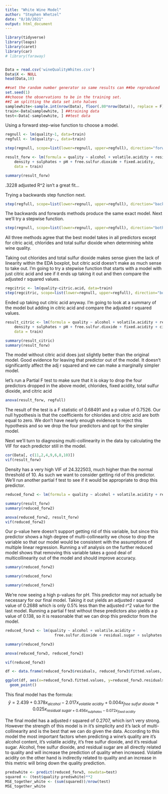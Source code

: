 ```yaml
---
title: "White Wine Model"
author: "Stephen Whetzel"
date: "8/10/2021"
output: html_document
---
```


```r

library(tidyverse)
library(leaps)
library(caret)
library(car)
# library(faraway)


Data = read.csv('wineQualityWhites.csv')
Data$X <- NULL
head(Data,10)

##set the random number generator so same results can ##be reproduced
set.seed(1)
##choose the observations to be in the training set.
##I am splitting the data set into halves 
samplewhite<-sample.int(nrow(Data), floor(.80*nrow(Data)), replace = F) 
train<-Data[samplewhite, ] ##training data
test<-Data[-samplewhite, ] ##test data

```

Using a forward step-wise function to choose a model. 

```r

regnull <- lm(quality~1, data=train)
regfull <- lm(quality~., data=train)

step(regnull, scope=list(lower=regnull, upper=regfull), direction="forward")

```


```r

result_forw <- lm(formula = quality ~ alcohol + volatile.acidity + residual.sugar + 
    density + sulphates + pH + free.sulfur.dioxide + fixed.acidity, 
    data = train)

summary(result_forw)

```

.3228 adjusted R^2 isn't a great fit...

Trying a backwards step function next. 

```r

step(regfull, scope=list(lower=regnull, upper=regfull), direction="backward")


```
The backwards and forwards methods produce the same exact model. Next we'll try a stepwise function.

```r

step(regnull, scope=list(lower=regnull, upper=regfull), direction="both")


```
All three methods agree that the best model takes in all predictors except for citric acid, chlorides and total sulfur dioxide when determining white wine quality. 

Taking out chlorides and total sulfur dioxide makes sense given the lack of linearity within the EDA boxplot, but citric acid doesn't make as much sense to take out. I'm going to try a stepwise function that starts with a model with just citric acid and see if it ends up taking it out and then compare the adjusted r squared values. 

```r

regcitric <- lm(quality~citric.acid, data=train)
step(regcitric, scope=list(lower=regnull, upper=regfull), direction="both")


```

Ended up taking out citric acid anyway. I'm going to look at a summary of the model but adding in citric acid and compare the adjusted r squared values. 

```r

result_citric <- lm(formula = quality ~ alcohol + volatile.acidity + residual.sugar + 
    density + sulphates + pH + free.sulfur.dioxide + fixed.acidity + citric.acid, 
    data = train)

summary(result_citric)
summary(result_forw)

```

The model without citric acid does just slightly better than the original model. Good evidence for leaving that predictor out of the model. It doesn't significantly affect the adj r squared and we can make a marginally simpler model. 

let's run a Partial F test to make sure that it is okay to drop the four predictors dropped in the above model, chlorides, fixed acidity, total sulfur dioxide, and citric acid

```r

anova(result_forw, regfull)


```

The result of the test is a F statistic of 0.68491 and a p value of 0.7526. Our null hypothesis is that the coefficients for chlorides and citric acid are both equal to zero. We don't have nearly enough evidence to reject this hypothesis and so we drop the four predictors and opt for the simpler model. 

Next we'll turn to diagnosing multi-collinearity in the data by calculating the VIF for each predictor still in the model. 
```r

cor(Data[, c(11,2,4,9,6,8,10)])
vif(result_forw)

```

Density has a very high VIF of 24.322503, much higher than the normal threshold of 10. As such we want to consider getting rid of this predictor. We'll run another partial f test to see if it would be appropriate to drop this predictor. 

```r

reduced_forw2 <- lm(formula = quality ~ alcohol + volatile.acidity + residual.sugar + sulphates + pH + free.sulfur.dioxide + fixed.acidity, data = train)

summary(result_forw)
summary(reduced_forw2)

anova(reduced_forw2, result_forw) 
vif(reduced_forw2)

```
Our p-value here doesn't support getting rid of this variable, but since this predictor shows a high degree of multi-collinearity we chose to drop the variable so that our model would be consistent with the assumptions of multiple linear regression. Running a vif analysis on the further reduced model shows that removing this variable takes a good deal of multicollinearity out of the model and should improve accuracy. 

```r

summary(reduced_forw2)

```

```r
summary(reduced_forw)

```


```r

summary(reduced_forw2)

```

We're now seeing a high p-values for pH. This predictor may not actually be necessary for our final model. Taking it out yields an adjusted r squared value of 0.2688 which is only 0.5% less than the adjusted r^2 value for the last model. Running a partial f test without these predictors also yields a p value of 0.138, so it is reasonable that we can drop this predictor from the model. 

```r

reduced_forw3 <- lm(quality ~ alcohol + volatile.acidity + 
                      free.sulfur.dioxide + residual.sugar + sulphates + fixed.acidity, data = train)

summary(reduced_forw3)

anova(reduced_forw3, reduced_forw2)

vif(reduced_forw3)

```
```r

df <- data.frame(reduced_forw3$residuals, reduced_forw3$fitted.values, train$quality)

ggplot(df, aes(x=reduced_forw3.fitted.values, y=reduced_forw3.residuals))+
  geom_point()


```





This final model has the formula:
$$ \hat{y} = 2.439 + 0.378x_{alcohol} - 2.017x_{volatile\ acidity} + 0.004x_{free\ sulfur\ dioxide} + 0.025x_{residual\ sugar + 0.456x_{sulphates} - 0.072x_{fixed\ acidity}}$$

The final model has a adjusted r squared of 0.2707, which isn't very strong. However the strength of this model is in it's simplicity and it's lack of multi-collinearity and is the best that we can do given the data. According to this model the most important factors when predicting a wine's quality are it's alcohol content, it's volatile acidity, it's free sulfur dioxide, and it's residual sugar. Alcohol, free sulfur dioxide, and residual sugar are all directly related to quality and will increase the prediction of quality when increased. Volatile acidity on the other hand is indirectly related to quality and an increase in this metric will bring down the quality prediction. 

```r

predswhite <- predict(reduced_forw3, newdata=test)
squared <- (test$quality-predswhite)**2
MSE_together_white <- (sum(squared))/nrow(test)
MSE_together_white

```



